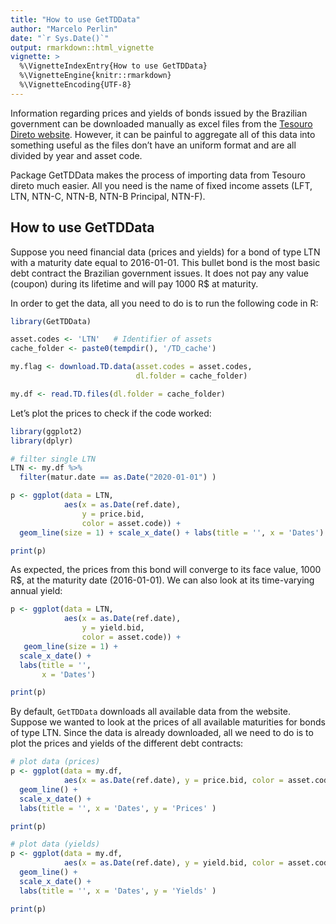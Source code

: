 ```yaml
---
title: "How to use GetTDData"
author: "Marcelo Perlin"
date: "`r Sys.Date()`"
output: rmarkdown::html_vignette
vignette: >
  %\VignetteIndexEntry{How to use GetTDData}
  %\VignetteEngine{knitr::rmarkdown}
  %\VignetteEncoding{UTF-8}
---
```


Information regarding prices and  yields of bonds issued by the Brazilian government can be downloaded manually as excel files from the [Tesouro Direto website](https://www.tesourodireto.com.br/). However, it can be painful to aggregate all of this data into something useful as the files don't have an uniform format and are all divided by year and asset code.

Package GetTDData makes the process of importing data from Tesouro direto much easier. All you need is the name of fixed income assets (LFT, LTN, NTN-C, NTN-B, NTN-B Principal, NTN-F). 


## How to use GetTDData

Suppose you need financial data (prices and yields) for a bond of type LTN with a maturity date equal to 2016-01-01. This bullet bond is the most basic debt contract the Brazilian government issues. It does not pay any value (coupon) during its lifetime and will pay 1000 R$ at maturity.

In order to get the data, all you need to do is to run the following code in R:

```r
library(GetTDData)

asset.codes <- 'LTN'   # Identifier of assets 
cache_folder <- paste0(tempdir(), '/TD_cache')

my.flag <- download.TD.data(asset.codes = asset.codes, 
                            dl.folder = cache_folder)

my.df <- read.TD.files(dl.folder = cache_folder)
```

Let's plot the prices to check if the code worked: 

```r
library(ggplot2)
library(dplyr)

# filter single LTN 
LTN <- my.df %>%
  filter(matur.date == as.Date("2020-01-01") )

p <- ggplot(data = LTN, 
            aes(x = as.Date(ref.date), 
                y = price.bid, 
                color = asset.code)) + 
  geom_line(size = 1) + scale_x_date() + labs(title = '', x = 'Dates')

print(p)
```

As expected, the prices from this bond will converge to its face value, 1000 R$, at the maturity date (2016-01-01). We can also look at its time-varying annual yield:


```r
p <- ggplot(data = LTN, 
            aes(x = as.Date(ref.date), 
                y = yield.bid, 
                color = asset.code)) + 
   geom_line(size = 1) + 
  scale_x_date() + 
  labs(title = '', 
       x = 'Dates')

print(p)
```

By default, `GetTDData` downloads all available data from the website. Suppose we wanted to look at the prices of all available maturities for bonds of type LTN. Since the data is already downloaded, all we need to do is to plot the prices and yields of the different debt contracts:

```r
# plot data (prices)
p <- ggplot(data = my.df, 
            aes(x = as.Date(ref.date), y = price.bid, color = asset.code)) + 
  geom_line() + 
  scale_x_date() + 
  labs(title = '', x = 'Dates', y = 'Prices' )

print(p)

# plot data (yields)
p <- ggplot(data = my.df, 
            aes(x = as.Date(ref.date), y = yield.bid, color = asset.code)) + 
  geom_line() + 
  scale_x_date() + 
  labs(title = '', x = 'Dates', y = 'Yields' )

print(p)

```
